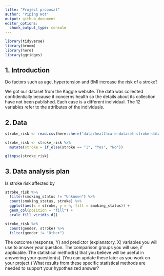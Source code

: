 ```yaml
---
title: "Project proposal"
author: "Piping Hot"
output: github_document
editor_options: 
  chunk_output_type: console
---
```


```r
library(tidyverse)
library(broom)
library(here)
library(ggridges)
```

## 1. Introduction

Do factors such as age, hypertension and BMI increase the risk of a stroke?

We got our dataset from the Kaggle website. The data was collected confidentially because it concerns health so the details about its collection have not been published. Each case is a different individual. The 12 variables refer to the attributes of the individuals.

## 2. Data

```r
stroke_risk <- read.csv(here::here("data/healthcare-dataset-stroke-data.csv"))

stroke_risk <- stroke_risk %>%
  mutate(stroke = if_else(stroke == "1", "Yes", "No"))

glimpse(stroke_risk)
```

## 3. Data analysis plan

Is stroke risk affected by 

```r
stroke_risk %>%
  filter(smoking_status != "Unknown") %>%
  count(smoking_status, stroke) %>%
  ggplot(aes(x = stroke, y = n, fill = smoking_status)) +
  geom_col(position = "fill") +
  scale_fill_viridis_d()

stroke_risk %>%
  count(gender, stroke) %>%
  filter(gender != "Other")
```

The outcome (response, Y) and predictor (explanatory, X) variables you will use to answer your question.
The comparison groups you will use, if applicable.
The statistical method(s) that you believe will be useful in answering your question(s). (You can update these later as you work on your project.)
What results from these specific statistical methods are needed to support your hypothesized answer?

